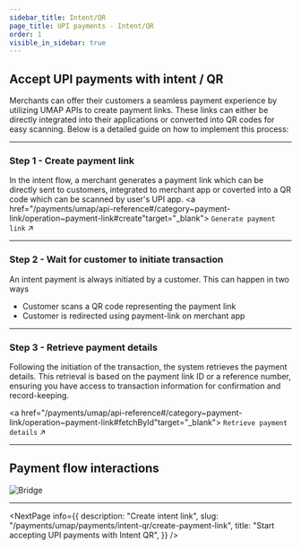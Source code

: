 ```yaml
---
sidebar_title: Intent/QR
page_title: UPI payments - Intent/QR
order: 1
visible_in_sidebar: true
---
```


## Accept UPI payments with intent / QR

Merchants can offer their customers a seamless payment experience by utilizing UMAP APIs to create payment links. These links can either be directly integrated into their applications or converted into QR codes for easy scanning. Below is a detailed guide on how to implement this process:

<hr class="primary" />

### Step 1 - Create payment link
In the intent flow, a merchant generates a payment link which can be directly sent to customers, integrated to merchant app or coverted into a QR code which can be scanned by user's UPI app.
<a href="/payments/umap/api-reference#/category~payment-link/operation~payment-link#create"target="_blank">
    <code>Generate payment link</code> ↗
</a>
<br/>

<hr class="primary" />

### Step 2 - Wait for customer to initiate transaction
An intent payment is always initiated by a customer. This can happen in two ways
* Customer scans a QR code representing the payment link
* Customer is redirected using payment-link on merchant app

<hr class="primary" />

### Step 3 - Retrieve payment details
Following the initiation of the transaction, the system retrieves the payment details. This retrieval is based on the payment link ID or a reference number, ensuring you have access to transaction information for confirmation and record-keeping.

<a href="/payments/umap/api-reference#/category~payment-link/operation~payment-link#fetchById"target="_blank">
    <code>Retrieve payment details</code> ↗
</a>

<hr class="primary" />

## Payment flow interactions

<img
    src="https://storage.googleapis.com/strapi-assets/latest/pay-flow/pay-flow.png"
    alt="Bridge"
/>

<hr class="primary" />

<NextPage
    info={{
        description: "Create intent link",
        slug: "/payments/umap/payments/intent-qr/create-payment-link",
        title: "Start accepting UPI payments with Intent QR",
    }}
/>

<WasPageHelpful />
